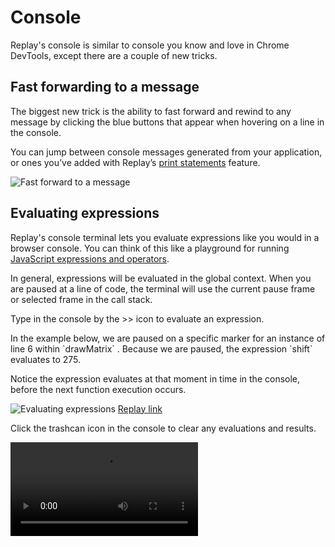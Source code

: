 
# Console

Replay's console is similar to console you know and love in Chrome DevTools, except there are a couple of new tricks.

## Fast forwarding to a message

The biggest new trick is the ability to fast forward and rewind to any message by clicking the blue buttons that appear when hovering on a line in the console.

You can jump between console messages generated from your application, or ones you’ve added with Replay’s [print statements](../Debugging/Print-statements.md) feature.

![Fast forward to a message](/media/referrence-guide/dev-tools/console/fast-forward.png)

## Evaluating expressions

Replay's console terminal lets you evaluate expressions like you would in a browser console. You can think of this like a playground for running [JavaScript expressions and operators](https://developer.mozilla.org/en-US/docs/Web/JavaScript/Guide/Expressions_and_Operators).

In general, expressions will be evaluated in the global context. When you are paused at a line of code, the terminal will use the current pause frame or selected frame in the call stack.

Type in the console by the >> icon to evaluate an expression.

<Callout type="info" emoji="💡">
In the example below, we are paused on a specific marker for an instance of line 6 within `drawMatrix` . Because we are paused, the expression `shift` evaluates to 275.

Notice the expression evaluates at that moment in time in the console, before the next function execution occurs.
</Callout>

![Evaluating expressions](/media/referrence-guide/dev-tools/console/evaluating-expressions.png)
[Replay link](https://app.replay.io/recording/75ff9d7c-9e46-4e8b-99b9-34fd86c6c85d?point=4218741197559736527307753725624504&time=1699.2&hasFrames=true)

Click the trashcan icon in the console to clear any evaluations and results.

<Video src="/media/referrence-guide/dev-tools/console/clear-console.mov"/>

## Autocomplete

When typing in the terminal, you will see autocomplete suggestions. Autocomplete is one of those features that help you get into a state of flow. 

<LoomVideo src="https://www.loom.com/embed/82ffc61536e0418c9b47c9218fba9f39" />

## Inspecting objects

Clicking on an object lets you see an expanded view of its properties. Unlike traditional consoles which will show the object’s property values as they are now, when you expand an object in Replay you will see the values as they were when the message was logged to the Console!

<Video src="/media/referrence-guide/dev-tools/console/inspecting-objects.mp4" />
[Original replay](https://app.replay.io/recording/the-s-series-snowboard-hydrogen--6649f1d0-1526-42ce-835d-852cd62d4b5c)

[Original replay](https://app.replay.io/recording/the-s-series-snowboard-hydrogen--6649f1d0-1526-42ce-835d-852cd62d4b5c)

## Viewing stack traces

Replay Errors can be expanded to view the stack trace and see where the error originated. Clicking on a stack trace function or source location will navigate the Source Editor to the line of code.

<Video src="/media/referrence-guide/dev-tools/console/viewing-stack-traces.mp4" />


## Console message types

The console settings panel is useful for filtering console exceptions, errors, warnings, and logs when they are not helpful. It's also possible to filter console logs by adding a query in the filter bar.

![Untitled](/media/referrence-guide/dev-tools/console/Untitled-2.png)

## Viewing event listeners

Replay can show event listeners for mouse, keyboard, worker, and any other standard event in the console. You can toggle which event listeners are output in the console in the same console settings pane. Check out [Events](../Viewer/Events.md) for more details on event types.

## Searching & Filtering messages

Console messages can be filtered via the filter input in the Console Header. You can also search console messages by pressing `cmd-f` and adding a query in the search input in the footer. 

In general, filtering is useful when you want to narrow the results don to just the matching messages and searching is useful when you want to quickly jump to a matching message.

![Untitled](/media/referrence-guide/dev-tools/console/Untitled-3.png)

## Object Getters and Setters

<Callout type="info" emoji="👉">
Here’s [an example replay](https://app.replay.io/recording/getters-and-setters--ac0800f9-325f-4fe2-a252-287ecce4d5b4) for playing with Getters and Setters that is used in the screenshots below. Check out [this video on Twitch](https://www.twitch.tv/videos/1423016337) of the example.
</Callout>

You can view object getters and setters three ways:

- Getters will show in the object details when logged to the console.

![Screen Shot 2022-03-11 at 10.26.40 AM.png](/media/referrence-guide/dev-tools/console/Screen_Shot_2022-03-11_at_10.26.40_AM.png)

- The getters and setters will populate with autocomplete when inputing an object in the console.

![Screen Shot 2022-03-11 at 11.19.04 AM.png](/media/referrence-guide/dev-tools/console/Screen_Shot_2022-03-11_at_11.19.04_AM.png)

- When viewing an object in a source, the object details will list the getters.

![Screen Shot 2022-03-11 at 10.27.15 AM.png](/media/referrence-guide/dev-tools/console/Screen_Shot_2022-03-11_at_10.27.15_AM.png)

### Viewing Timestamps

It’s possible to view the timestamp for each console log by selecting Timestamps in the bottom of the drawer

![Untitled](/media/referrence-guide/dev-tools/console/Untitled-4.png)